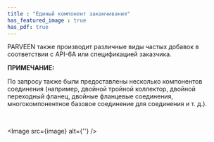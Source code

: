 ```yaml
---
title : "Единый компонент заканчивания"
has_featured_image : true
has_pdf: true
---
```


PARVEEN также производит различные виды частых добавок в соответствии с API-6A или спецификацией заказчика.

**ПРИМЕЧАНИЕ:**

По запросу также были предоставлены несколько компонентов соединения (например, двойной тройной коллектор, двойной переходный фланец, двойные фланцевые соединения, многокомпонентное базовое соединение для соединения и т. д.).

<br />

<Image src={image} alt={''} />